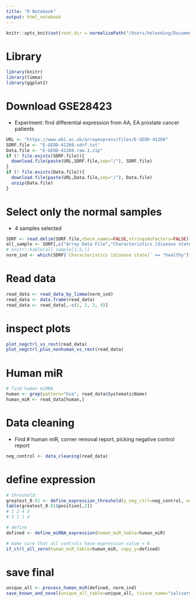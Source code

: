 ```yaml
---
title: "R Notebook"
output: html_notebook
---
```

```r
knitr::opts_knit$set(root.dir = normalizePath("/Users/helending/Documents/BCB330/code/normal_tissues/salivary_gland")) 
```
# Library
```r
library(knitr)
library(limma)
library(ggplot2)
```

# Download GSE28423
* Experiment: find differential expression from AA, EA prostate cancer patients
```r

URL <- "https://www.ebi.ac.uk/arrayexpress/files/E-GEOD-41268"
SDRF.file <- "E-GEOD-41268.sdrf.txt"
Data.file <- "E-GEOD-41268.raw.1.zip"
if (! file.exists(SDRF.file)){
  download.file(paste(URL,SDRF.file,sep="/"), SDRF.file)
}
if (! file.exists(Data.file)){
  download.file(paste(URL,Data.file,sep="/"), Data.file)
  unzip(Data.file)
}
```

# Select only the normal samples
* 4 samples selected
```r
SDRF <- read.delim(SDRF.file,check.names=FALSE,stringsAsFactors=FALSE)
all_sample <- SDRF[,c("Array Data File","Characteristics [disease state]")]
# knitr::kable(all_sample[1:5,])
norm_ind <- which(SDRF$`Characteristics [disease state]` == "healthy")
```

# Read data
```r
read_data <- read_data_by_limma(norm_ind)
read_data <- data.frame(read_data)
read_data <- read_data[,-c(1, 2, 3, 4)]
```

# inspect plots
```r
plot_negctrl_vs_rest(read_data)
plot_negctrl_plus_nonhuman_vs_rest(read_data)
```
# Human miR
```r
# find human miRNA
human <- grep(pattern="hsa", read_data$SystematicName)
human_miR <- read_data[human,]
```

# Data cleaning
* Find # human miR, corner removal report, picking negative control report
```r
neg_control <- data_cleaning(read_data)
```
# define expression
```r
# threshold: 
greatest_0.01 <- define_expression_threshold(y_neg_ctrl=neg_control, norm_ind=length(norm_ind))
table(greatest_0.01$position[,2])
# 1 2 4 5 
# 3 1 1 4 

# define 
defined <- define_miRNA_expression(human_miR_table=human_miR)

# make sure that all controls have expression value = 0
if_ctrl_all_zero(human_miR_table=human_miR, copy_y=defined)
```
# save final
```r
unique_all <- process_human_miR(defined, norm_ind)
save_known_and_novel(unique_all_table=unique_all, tissue_name="salivary.gland")
```
